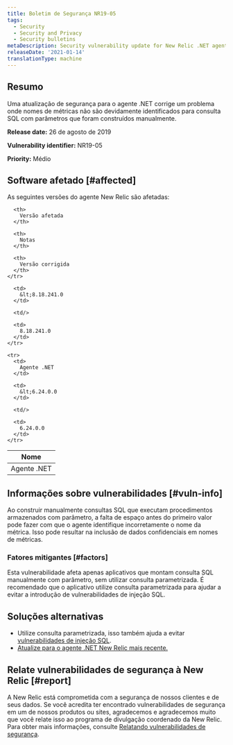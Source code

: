 ```yaml
---
title: Boletim de Segurança NR19-05
tags:
  - Security
  - Security and Privacy
  - Security bulletins
metaDescription: Security vulnerability update for New Relic .NET agent.
releaseDate: '2021-01-14'
translationType: machine
---
```


## Resumo

Uma atualização de segurança para o agente .NET corrige um problema onde nomes de métricas não são devidamente identificados para consulta SQL com parâmetros que foram construídos manualmente.

<DNT>**Release date:**</DNT> 26 de agosto de 2019

<DNT>**Vulnerability identifier:**</DNT> NR19-05

<DNT>**Priority:**</DNT> Médio

## Software afetado [#affected]

As seguintes versões do agente New Relic são afetadas:

<table>
  <thead>
    <tr>
      <th>
        Nome
      </th>

      <th>
        Versão afetada
      </th>

      <th>
        Notas
      </th>

      <th>
        Versão corrigida
      </th>
    </tr>
  </thead>

  <tbody>
    <tr>
      <td>
        Agente .NET
      </td>

      <td>
        &lt;8.18.241.0
      </td>

      <td/>

      <td>
        8.18.241.0
      </td>
    </tr>

    <tr>
      <td>
        Agente .NET
      </td>

      <td>
        &lt;6.24.0.0
      </td>

      <td/>

      <td>
        6.24.0.0
      </td>
    </tr>
  </tbody>
</table>

## Informações sobre vulnerabilidades [#vuln-info]

Ao construir manualmente consultas SQL que executam procedimentos armazenados com parâmetro, a falta de espaço antes do primeiro valor pode fazer com que o agente identifique incorretamente o nome da métrica. Isso pode resultar na inclusão de dados confidenciais em nomes de métricas.

### Fatores mitigantes [#factors]

Esta vulnerabilidade afeta apenas aplicativos que montam consulta SQL manualmente com parâmetro, sem utilizar consulta parametrizada. É recomendado que o aplicativo utilize consulta parametrizada para ajudar a evitar a introdução de vulnerabilidades de injeção SQL.

## Soluções alternativas

* Utilize consulta parametrizada, isso também ajuda a evitar [vulnerabilidades de injeção SQL](https://docs.microsoft.com/en-us/sql/relational-databases/security/sql-injection).
* [Atualize para o agente .NET New Relic mais recente.](/docs/agents/net-agent/installation/update-net-agent)

## Relate vulnerabilidades de segurança à New Relic [#report]

A New Relic está comprometida com a segurança de nossos clientes e de seus dados. Se você acredita ter encontrado vulnerabilidades de segurança em um de nossos produtos ou sites, agradecemos e agradecemos muito que você relate isso ao programa de divulgação coordenado da New Relic. Para obter mais informações, consulte [Relatando vulnerabilidades de segurança](/docs/security/new-relic-security/data-privacy/reporting-security-vulnerabilities).